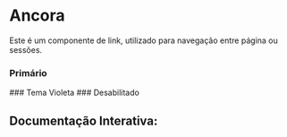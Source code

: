 

<Meta of={Story} />

# Ancora

Este é um componente de link, utilizado para navegação entre página ou sessões.

### Primário

<Canvas of={Story.Primary} />
### Tema Violeta
<Canvas of={Story.Violet} />
### Desabilitado
<Canvas of={Story.Disabled} />

## Documentação Interativa:

<Primary />
<Controls />
